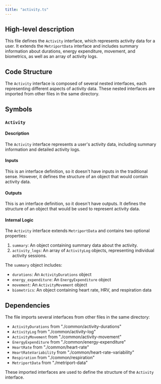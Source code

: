 ```yaml
---
title: "activity.ts"
---
```


## High-level description
This file defines the `Activity` interface, which represents activity data for a user. It extends the `MetriportData` interface and includes summary information about durations, energy expenditure, movement, and biometrics, as well as an array of activity logs.

## Code Structure
The `Activity` interface is composed of several nested interfaces, each representing different aspects of activity data. These nested interfaces are imported from other files in the same directory.

## Symbols

### `Activity`
#### Description
The `Activity` interface represents a user's activity data, including summary information and detailed activity logs.

#### Inputs
This is an interface definition, so it doesn't have inputs in the traditional sense. However, it defines the structure of an object that would contain activity data.

#### Outputs
This is an interface definition, so it doesn't have outputs. It defines the structure of an object that would be used to represent activity data.

#### Internal Logic
The `Activity` interface extends `MetriportData` and contains two optional properties:
1. `summary`: An object containing summary data about the activity.
2. `activity_logs`: An array of `ActivityLog` objects, representing individual activity sessions.

The `summary` object includes:
- `durations`: An `ActivityDurations` object
- `energy_expenditure`: An `EnergyExpenditure` object
- `movement`: An `ActivityMovement` object
- `biometrics`: An object containing heart rate, HRV, and respiration data

## Dependencies
The file imports several interfaces from other files in the same directory:
- `ActivityDurations` from "./common/activity-durations"
- `ActivityLog` from "./common/activity-log"
- `ActivityMovement` from "./common/activity-movement"
- `EnergyExpenditure` from "./common/energy-expenditure"
- `HeartRate` from "./common/heart-rate"
- `HeartRateVariability` from "./common/heart-rate-variability"
- `Respiration` from "./common/respiration"
- `MetriportData` from "./metriport-data"

These imported interfaces are used to define the structure of the `Activity` interface.